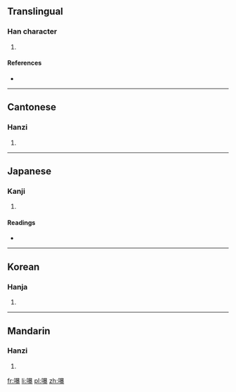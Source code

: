 ==Translingual==

===Han character===
{{Han char|rn=30|rad=口|as=15|sn=18|four=6603<sub>2</sub>|canj=口日廿水 (RATE)}}

# {{defn|Han|sort=口15}}

====References====
* {{Han ref|kx=0212.370|dkj=04512|dj=0435.210|hdz=10699.170|uh=5697|ud=22167|bh=EFBC|bd=61372}}

----

==Cantonese==

===Hanzi===
{{yue-hanzi|jyut=[[bok3]], [[bok6]]|y=bok3, bok6}}

# {{defn|lang=yue|sort=口15}}

----

==Japanese==

===Kanji===
{{ja-kanji|grade=|rs=口15}}

# {{defn|lang=ja|sort=口15}}

====Readings====
* {{ja-readings|on=[[はく]] (haku), [[ぼく]] (boku), [[ほう]] (hō), [[ひょう]] (hyō)|kun=}}

----

==Korean==

===Hanja===
{{ko-hanja|hangeul=박|rv=bak|mr=pak}}

# {{defn|lang=ko|sort=口15}}

----

==Mandarin==

===Hanzi===
{{cmn-hanzi|pin=[[bó]] ([[bo2]])|wg=po<sup>2</sup>}}

# {{defn|lang=cmn|sort=口15}}

[[fr:嚗]]
[[li:嚗]]
[[pl:嚗]]
[[zh:嚗]]